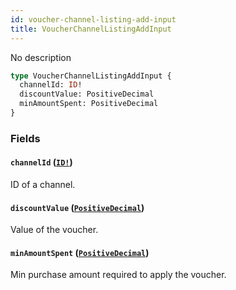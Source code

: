 ```yaml
---
id: voucher-channel-listing-add-input
title: VoucherChannelListingAddInput
---
```


No description

```graphql
type VoucherChannelListingAddInput {
  channelId: ID!
  discountValue: PositiveDecimal
  minAmountSpent: PositiveDecimal
}
```

### Fields

#### `channelId` ([`ID!`](../../../developer/api-reference/scalars/id))

ID of a channel.

#### `discountValue` ([`PositiveDecimal`](../../../developer/api-reference/scalars/positive-decimal))

Value of the voucher.

#### `minAmountSpent` ([`PositiveDecimal`](../../../developer/api-reference/scalars/positive-decimal))

Min purchase amount required to apply the voucher.

